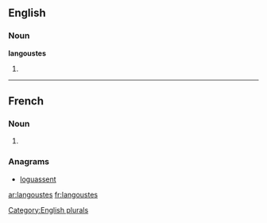 ==English==

===Noun===
'''langoustes'''

# {{plural of|[[langouste]]}}

[[Category:English plurals]]

----

==French==

===Noun===
{{infl|fr|plural}} {{f|p}}

# {{plural of|langouste|lang=French}}

===Anagrams===
* {{alphagram|aeglnosstu}} [[loguassent#French|loguassent]]
[[ar:langoustes]]
[[fr:langoustes]]